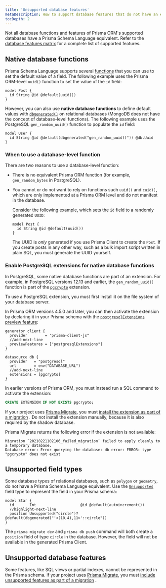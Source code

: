 ```yaml
---
title: 'Unsupported database features'
metaDescription: How to support database features that do not have an equivalent syntax in Prisma Schema Language.
tocDepth: 2
---
```


<TopBlock>

Not all database functions and features of Prisma ORM's supported databases have a Prisma Schema Language equivalent. Refer to the [database features matrix](/orm/reference/database-features) for a complete list of supported features.

</TopBlock>

## Native database functions

Prisma Schema Language supports several [functions](/orm/reference/prisma-schema-reference#attribute-functions) that you can use to set the default value of a field. The following example uses the Prisma ORM-level `uuid()` function to set the value of the `id` field:

```prisma
model Post {
  id String @id @default(uuid())
}
```

However, you can also use **native database functions** to define default values with [`dbgenerated()`](/orm/reference/prisma-schema-reference#dbgenerated) on relational databases (MongoDB does not have the concept of database-level functions). The following example uses the PostgreSQL `gen_random_uuid()` function to populate the `id` field:

```prisma
model User {
  id String @id @default(dbgenerated("gen_random_uuid()")) @db.Uuid
}
```

### When to use a database-level function

There are two reasons to use a database-level function:

- There is no equivalent Prisma ORM function (for example, `gen_random_bytes` in PostgreSQL).
- You cannot or do not want to rely on functions such `uuid()` and `cuid()`, which are only implemented at a Prisma ORM level and do not manifest in the database.

  Consider the following example, which sets the `id` field to a randomly generated `UUID`:

  ```prisma
  model Post {
    id String @id @default(uuid())
  }
  ```

  The UUID is _only_ generated if you use Prisma Client to create the `Post`. If you create posts in any other way, such as a bulk import script written in plain SQL, you must generate the UUID yourself.

### Enable PostgreSQL extensions for native database functions

In PostgreSQL, some native database functions are part of an extension. For example, in PostgreSQL versions 12.13 and earlier, the `gen_random_uuid()` function is part of the [`pgcrypto`](https://www.postgresql.org/docs/10/pgcrypto.html) extension.

To use a PostgreSQL extension, you must first install it on the file system of your database server.

In Prisma ORM versions 4.5.0 and later, you can then activate the extension by declaring it in your Prisma schema with the [`postgresqlExtensions` preview feature](/orm/prisma-schema/postgresql-extensions):

```prisma file=schema.prisma highlight=3,9;add showLineNumbers
generator client {
  provider        = "prisma-client-js"
  //add-next-line
  previewFeatures = ["postgresqlExtensions"]
}

datasource db {
  provider   = "postgresql"
  url        = env("DATABASE_URL")
  //add-next-line
  extensions = [pgcrypto]
}
```

In earlier versions of Prisma ORM, you must instead run a SQL command to activate the extension:

```sql
CREATE EXTENSION IF NOT EXISTS pgcrypto;
```

If your project uses [Prisma Migrate](/orm/prisma-migrate), you must [install the extension as part of a migration](/orm/prisma-migrate/workflows/native-database-functions) . Do not install the extension manually, because it is also required by the shadow database.

Prisma Migrate returns the following error if the extension is not available:

```
Migration `20210221102106_failed_migration` failed to apply cleanly to a temporary database.
Database error: Error querying the database: db error: ERROR: type "pgcrypto" does not exist
```

## Unsupported field types

Some database types of relational databases, such as `polygon` or `geometry`, do not have a Prisma Schema Language equivalent. Use the [`Unsupported`](/orm/reference/prisma-schema-reference#unsupported) field type to represent the field in your Prisma schema:

```prisma highlight=3;normal
model Star {
  id       Int                    @id @default(autoincrement())
  //highlight-next-line
  position Unsupported("circle")? @default(dbgenerated("'<(10,4),11>'::circle"))
}
```

The `prisma migrate dev` and `prisma db push` command will both create a `position` field of type `circle` in the database. However, the field will not be available in the generated Prisma Client.

## Unsupported database features

Some features, like SQL views or partial indexes, cannot be represented in the Prisma schema. If your project uses [Prisma Migrate](/orm/prisma-migrate), you must [include unsupported features as part of a migration](/orm/prisma-migrate/workflows/unsupported-database-features) .
